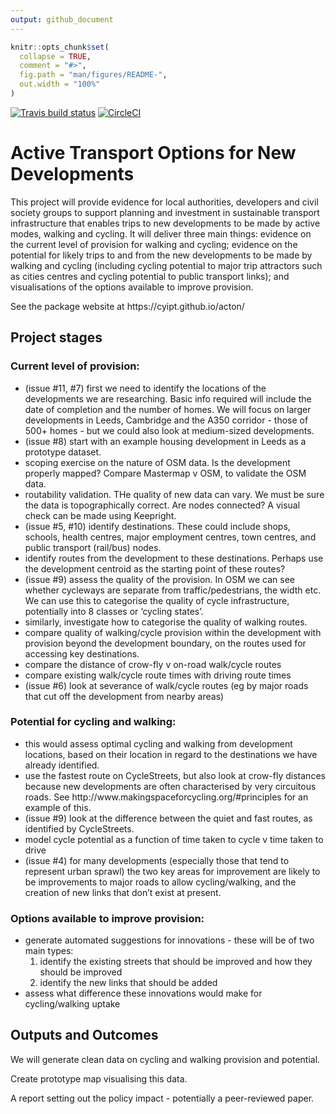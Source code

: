 ```yaml
---
output: github_document
---
```


<!-- README.md is generated from README.Rmd. Please edit that file -->

```r
knitr::opts_chunk$set(
  collapse = TRUE,
  comment = "#>",
  fig.path = "man/figures/README-",
  out.width = "100%"
)
```

<!-- badges: start -->
[![Travis build status](https://travis-ci.com/cyipt/acton.svg?branch=master)](https://travis-ci.com/cyipt/acton)
[![CircleCI](https://circleci.com/gh/cyipt/acton.svg?style=svg)](https://circleci.com/gh/cyipt/acton)
<!-- badges: end -->

# Active Transport Options for New Developments

This project will provide evidence for local authorities, developers and civil society groups to support planning and investment in sustainable transport infrastructure that enables trips to new developments to be made by active modes, walking and cycling.
It will deliver three main things: evidence on the current level of provision for walking and cycling; evidence on the potential for likely trips to and from the new developments to be made by walking and cycling (including cycling potential to major trip attractors such as cities centres and cycling potential to public transport links); and visualisations of the options available to improve provision.

See the package website at https://cyipt.github.io/acton/

## Project stages

### Current level of provision:

- (issue #11, #7) first we need to identify the locations of the developments we are researching. Basic info required will include the date of completion and the number of homes. We will focus on larger developments in Leeds, Cambridge and the A350 corridor - those of 500+ homes - but we could also look at medium-sized developments.
- (issue #8) start with an example housing development in Leeds as a prototype dataset.
- scoping exercise on the nature of OSM data. Is the development properly mapped? Compare Mastermap v OSM, to validate the OSM data. 
- routability validation. THe quality of new data can vary. We must be sure the data is topographically correct. Are nodes connected? A visual check can be made using Keepright.
- (issue #5, #10) identify destinations. These could include shops, schools, health centres, major employment centres, town centres, and public transport (rail/bus) nodes. 
- identify routes from the development to these destinations. Perhaps use the development centroid as the starting point of these routes?
- (issue #9) assess the quality of the provision. In OSM we can see whether cycleways are separate from traffic/pedestrians, the width etc. We can use this to categorise the quality of cycle infrastructure, potentially into 8 classes or 'cycling states'. 
- similarly, investigate how to categorise the quality of walking routes.
- compare quality of walking/cycle provision within the development with provision beyond the development boundary, on the routes used for accessing key destinations.
- compare the distance of crow-fly v on-road walk/cycle routes
- compare existing walk/cycle route times with driving route times
- (issue #6) look at severance of walk/cycle routes (eg by major roads that cut off the development from nearby areas)


### Potential for cycling and walking:

- this would assess optimal cycling and walking from development locations, based on their location in regard to the destinations we have already identified. 
- use the fastest route on CycleStreets, but also look at crow-fly distances because new developments are often characterised by very circuitous roads. See http://www.makingspaceforcycling.org/#principles for an example of this.
- (issue #9) look at the difference between the quiet and fast routes, as identified by CycleStreets. 
- model cycle potential as a function of time taken to cycle v time taken to drive
- (issue #4) for many developments (especially those that tend to represent urban sprawl) the two key areas for improvement are likely to be improvements to major roads to allow cycling/walking, and the creation of new links that don't exist at present.


### Options available to improve provision:

- generate automated suggestions for innovations - these will be of two main types:
  1) identify the existing streets that should be improved and how they should be improved
  2) identify the new links that should be added 
- assess what difference these innovations would make for cycling/walking uptake


## Outputs and Outcomes

We will generate clean data on cycling and walking provision and potential.

Create prototype map visualising this data.

A report setting out the policy impact - potentially a peer-reviewed paper.
